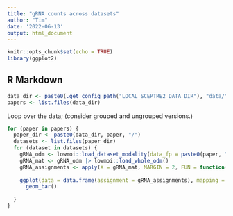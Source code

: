 ```yaml
---
title: "gRNA counts across datasets"
author: "Tim"
date: '2022-06-13'
output: html_document
---
```


```r
knitr::opts_chunk$set(echo = TRUE)
library(ggplot2)

```

## R Markdown



```r
data_dir <- paste0(.get_config_path("LOCAL_SCEPTRE2_DATA_DIR"), "data/")
papers <- list.files(data_dir)
```

Loop over the data; (consider grouped and ungrouped versions.)

```r
for (paper in papers) {
  paper_dir <- paste0(data_dir, paper, "/")
  datasets <- list.files(paper_dir)
  for (dataset in datasets) {
    gRNA_odm <- lowmoi::load_dataset_modality(data_fp = paste0(paper, "/", dataset, "/grna_assignment"))
    gRNA_mat <- gRNA_odm |> lowmoi::load_whole_odm()
    gRNA_assignments <- apply(X = gRNA_mat, MARGIN = 2, FUN = function(col) names(which.max(col)))
    
    ggplot(data = data.frame(assignment = gRNA_assignments), mapping = aes(x = assignment)) +
      geom_bar()
    
  }
}
```
